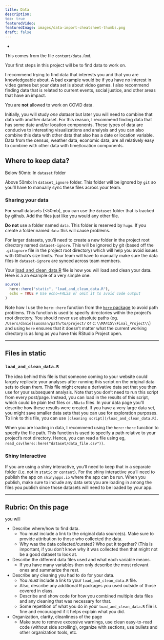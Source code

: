 ```yaml
---
title: Data
description:
toc: true
featuredVideo:
featuredImage: images/data-import-cheatsheet-thumbs.png
draft: false
---
```


* 

This comes from the file `content/data.Rmd`.

Your first steps in this project will be to find data to work on.

I recommend trying to find data that interests you and that you are knowledgeable about. A bad example would be if you have no interest in video games but your data set is about video games. I also recommend finding data that is related to current events, social justice, and other areas that have an impact.

You are __not__ allowed to work on COVID data.

Initially, you will study _one dataset_ but later you will need to combine that data with another dataset. For this reason, I recommend finding data that has some date and/or location components. These types of data are conducive to interesting visualizations and analysis and you can also combine this data with other data that also has a date or location variable.
Data from the census, weather data, economic data, are all relatively easy to combine with other data with time/location components.


## Where to keep data?


Below 50mb: In `dataset` folder

Above 50mb: In `dataset_ignore` folder. This folder will be ignored by `git` so you'll have to manually sync these files across your team.

### Sharing your data


For small datasets (<50mb), you can use the `dataset` folder that is tracked by github. Add the files just like you would any other file.

**Do not** use a folder named `data`.
This folder is reserved by `hugo`.
If you create a folder named `data` this will cause problems.

For larger datasets, you'll need to create a new folder in the project root directory named `dataset-ignore`. This will be ignored by git (based off the `.gitignore` file in the project root directory) which will help you avoid issues with Github's size limits. Your team will have to manually make sure the data files in `dataset-ignore` are synced across team members.

Your [load_and_clean_data.R](/load_and_clean_data.R) file is how you will load and clean your data. Here is a an example of a very simple one.

```r
source(
  here::here("static", "load_and_clean_data.R"),
  echo = TRUE # Use echo=FALSE or omit it to avoid code output  
)
```

Note how I use the `here::here` function from the [`here` package](https://here.r-lib.org/articles/here.html) to avoid path problems.
This function is used to specify directories within the project's root directory.
You should never use absolute paths (eg. `/Users/danielsussman/path/to/project/` or `C:\\MA415\\Final_Project\\`) and using `here` ensures that it doesn't matter what the current working directory is as long as you have this RStudio Project open.

----



## Files in static

### `load_and_clean_data.R`

The idea behind this file is that someone coming to your website could largely replicate your analyses after running this script on the original data sets to clean them.
This file might create a derivative data set that you then use for your subsequent analysis.
Note that you don't need to run this script from every post/page.
Instead, you can load in the results of this script, which could be plain text files or `.RData` files. In your data page you'll describe how these results were created. If you have a very large data set, you might save smaller data sets that you can use for exploration purposes.
To link to this file, you can use `[cleaning script](/load_and_clean_data.R)`. 


When you are loading in data, I recommend using the `here::here` function to specify the file path. This function is used to specify a path relative to your project's root directory. Hence, you can read a file using eg, `read_csv(here::here("dataset/data_file.csv"))`.


### Shiny Interactive

If you are using a shiny interactive, you'll need to keep that in a separate folder (i.e. not in `static` or `content`). For the shiny interactive you'll need to publish the app on `shinyapps.io` where the app can be run. When you publish, make sure to include any data sets you are loading in among the files you publish since those datasets will need to be loaded by your app. 





----

## Rubric: On this page

you will

* Describe where/how to find data.
  * You must include a link to the original data source(s). Make sure to provide attribution to those who collected the data.
  * Why was the data collected/curated? Who put it together? (This is important, if you don't know why it was collected then that might not be a good dataset to look at.
* Describe the different data files used and what each variable means. 
  * If you have many variables then only describe the most relevant ones and summarize the rest.
* Describe any cleaning you had to do for your data.
  * You *must* include a link to your `load_and_clean_data.R` file.
  * Also, describe any additional R packages you used outside of those covered in class.
  * Describe and show code for how you combined multiple data files and any cleaning that was necessary for that.
  * Some repetition of what you do in your `load_and_clean_data.R` file is fine and encouraged if it helps explain what you did.
* Organization, clarity, cleanliness of the page
  * Make sure to remove excessive warnings, use clean easy-to-read code (without side scrolling), organize with sections, use bullets and other organization tools, etc.